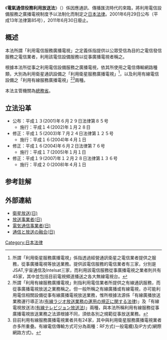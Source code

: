 《'''電氣通信役務利用放送法'''》（{{jpn|j=電気通信役務利用放送法|hg=でんきつうしんえきむりようほうそうほう}}）係因應通訊、傳播匯流時代的來臨，將利用電信設備服務之廣播電視制度予以法制化而制定之[[日本法律|日本法律]]。2001年6月29日公布（平成13年法律第85号），2011年6月30日廢止。

== 概述 ==
本法所謂「利用電信服務廣播電視」之定義係指提供以公眾受信為目的之電信發信服務之電信業者，利用該電信設備服務以從事廣播電視者稱之。

根據本法所從事之利用電信設備服務之廣播電視，依其所使用之電信傳輸網路種類，大別為利用衛星通訊設備之「利用衛星服務廣播電視」<ref>所謂「利用衛星服務廣播電視」係指透過經營通訊衛星之電信業者提供之服務，從事廣播電視等放送業務。提供該電信服務的電信業者有三家，分別是JSAT,宇宙通信及Intelsat三家，而利用該電信服務從事廣播電視之業者則共有45家，其中並包括目前電視頻道播送之各大無線電視台。</ref>，以及利用有線電信設備之「利用有線服務廣播電視」<ref>所謂「利用有線服務廣播電視」則指利用電信業者所提供之有線通訊服務，而從事廣播電視放送之業務稱之。但一般所稱之有線廣播或有線電視，亦可能利用電信相關設備從事有線廣播電視放送業務，惟所根據法源係「有線廣播放送業務運行導正法([[有線ラジオ放送業務の運用の規正に関する法律|有線ラジオ放送業務の運用の規正に関する法律]])」及「有線電視放送法([[有線テレビジョン放送法|有線テレビジョン放送法]])」兩種，與本法所稱利用有線服務從事廣播電視放送業務之法源根據不同，須依各別之規範從事放送業務。</ref><ref>目前利用有線服務廣播電視業者共有24家，其中與利用衛星服務廣播電視業者亦多所重疊。有線電信傳輸方式可分為兩種：RF方式(一般電纜)及IP方式(網際網路方式)。</ref>兩種。

本法主管機關為[[總務省|總務省]]。

== 立法沿革 ==
*公布：平成１３(2001)年６月２９日法律第８５号
**施行：平成１４(2002)年１月２８日
*修正：平成１５(2003)年７月２４日法律第１２５号
**施行：平成１６(2004)年４月１日
*修正：平成１６(2004)年６月２日法律第７６号
**施行：平成１７(2005)年１月１日
*修正：平成１９(2007)年１２月２８日法律第１３６号
**施行：平成２０(2008)年４月１日

== 参考註解 ==
{{reflist}}

== 外部連結 ==
{{wikisource|利用電信服務廣播電視法(條文)}}
* [http://ja.wikipedia.org/wiki/%E8%A1%9B%E6%98%9F%E6%94%BE%E9%80%81 衛星放送(日)] {{Wayback|url=http://ja.wikipedia.org/wiki/%E8%A1%9B%E6%98%9F%E6%94%BE%E9%80%81 |date=20201005043144 }}
* [http://ja.wikipedia.org/wiki/%E6%94%BE%E9%80%81%E4%BA%8B%E6%A5%AD%E8%80%85 放送事業者(日)] {{Wayback|url=http://ja.wikipedia.org/wiki/%E6%94%BE%E9%80%81%E4%BA%8B%E6%A5%AD%E8%80%85 |date=20201127034036 }}
* [http://ja.wikipedia.org/wiki/%E9%9B%BB%E6%B0%97%E9%80%9A%E4%BF%A1%E4%BA%8B%E6%A5%AD%E8%80%85 電気通信事業者(日)] {{Wayback|url=http://ja.wikipedia.org/wiki/%E9%9B%BB%E6%B0%97%E9%80%9A%E4%BF%A1%E4%BA%8B%E6%A5%AD%E8%80%85 |date=20200810035157 }}
* [http://ja.wikipedia.org/wiki/%E9%80%9A%E4%BF%A1%E3%81%A8%E6%94%BE%E9%80%81%E3%81%AE%E8%9E%8D%E5%90%88 通信と放送の融合(日)] {{Wayback|url=http://ja.wikipedia.org/wiki/%E9%80%9A%E4%BF%A1%E3%81%A8%E6%94%BE%E9%80%81%E3%81%AE%E8%9E%8D%E5%90%88 |date=20190601030416 }}

[[Category:日本法律|Category:日本法律]]